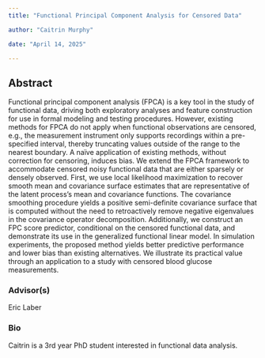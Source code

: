 ```yaml
---
title: "Functional Principal Component Analysis for Censored Data"

author: "Caitrin Murphy"

date: "April 14, 2025"

---
```


## Abstract 

Functional principal component analysis (FPCA) is a key tool in the study of functional data, driving both exploratory analyses and feature construction for use in formal modeling and testing procedures. However, existing methods for FPCA do not apply when functional observations are censored, e.g., the measurement instrument only supports recordings within a pre-specified interval, thereby truncating values outside of the range to the nearest boundary. A naïve application of existing methods, without correction for censoring, induces bias. We extend the FPCA framework to accommodate censored noisy functional data that are either sparsely or densely observed. First, we use local likelihood maximization to recover smooth mean and covariance surface estimates that are representative of the latent process’s mean and covariance functions. The covariance smoothing procedure yields a positive semi-definite covariance surface that is computed without the need to retroactively remove negative eigenvalues in the covariance operator decomposition. Additionally, we construct an FPC score predictor, conditional on the censored functional data, and demonstrate its use in the generalized functional linear model. In simulation experiments, the proposed method yields better predictive performance and lower bias than existing alternatives. We illustrate its practical value through an application to a study with censored blood glucose measurements.


### Advisor(s)

Eric Laber

### Bio

Caitrin is a 3rd year PhD student interested in functional data analysis.